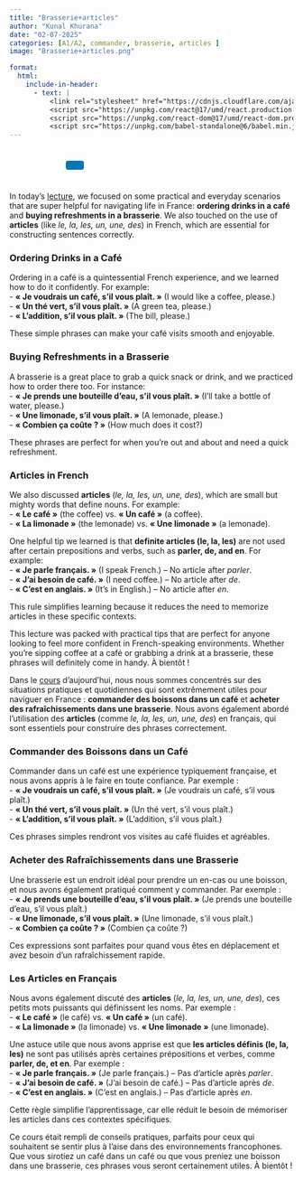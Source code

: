 ```yaml
---
title: "Brasserie+articles"
author: "Kunal Khurana"
date: "02-07-2025"
categories: [A1/A2, commander, brasserie, articles ]
image: "Brasserie+articles.png"

format:
  html:
    include-in-header:
      - text: |
          <link rel="stylesheet" href="https://cdnjs.cloudflare.com/ajax/libs/font-awesome/6.0.0/css/all.min.css">
          <script src="https://unpkg.com/react@17/umd/react.production.min.js"></script>
          <script src="https://unpkg.com/react-dom@17/umd/react-dom.production.min.js"></script>
          <script src="https://unpkg.com/babel-standalone@6/babel.min.js"></script>
---
```


::: {style="text-align: left; padding: 10px;"}
<a href="mailto:info@frenchwithkunal.ca" target="_blank" style="margin: 0 10px; color: #000;"><i class="fas fa-envelope fa-lg"></i></a> <a href="https://www.instagram.com/frenchwithkunal" target="_blank" style="margin: 0 10px; color: #E1306C;"><i class="fab fa-instagram fa-lg"></i></a> <a href="https://frenchwithkunal.ca" target="_blank" style="margin: 0 10px; color: #0077b5;"><i class="fas fa-globe fa-lg"></i></a> <a href="https://whatsapp.com/channel/0029Vb57n2e7dmegpjYpyi3V" target="_blank" style="margin: 0 10px; color: #25D366;"><i class="fab fa-whatsapp fa-lg"></i></a> <button onclick="copyLink()" style="background-color: #0077b5; color: white; padding: 8px 16px; border: none; border-radius: 4px; cursor: pointer; margin-left: 10px;"> <i class="fas fa-copy"></i> </button> [Link copied!]{#copy-message style="margin-left: 10px; color: green; display: none;"}
:::

::: {#react-root}
:::

```{=html}
<script type="text/babel">
 const ProfilePage = () => {
  const { useState, useEffect } = React;
  const [redirectCounter, setRedirectCounter] = useState(4);
  const [isRedirecting, setIsRedirecting] = useState(false);

  const isFrench = document.documentElement.lang === "fr";

  const translations = {
    noAccess: isFrench 
      ? "Vous n'avez pas accès à cette page."
      : "You don't have access to this page.",
    subscribe: isFrench
      ? "Veuillez vous abonner pour obtenir l'accès."
      : "Please subscribe to gain access.",
    redirecting: isFrench
      ? `Redirection vers la page d'abonnement dans ${redirectCounter} secondes...`
      : `Redirecting to subscription page in ${redirectCounter} seconds...`
  };

  const refreshToken = async () => {
    const storedRefreshToken = localStorage.getItem("refreshToken");

    if (!storedRefreshToken) {
      window.location.href = "/login.html";
      return null;
    }

    try {
      const response = await fetch("https://frenchwithkunal-cdf6ea3f88ce.herokuapp.com/api/v1/auth/refresh-token", {
        method: "POST",
        headers: {
          "Content-Type": "application/json",
        },
        body: JSON.stringify({ refreshToken: storedRefreshToken }),
      });

      if (!response.ok) {
        localStorage.removeItem("accessToken");
        localStorage.removeItem("refreshToken");
        window.location.href = "/login.html";
        return null;
      }

      const data = await response.json();
      localStorage.setItem("accessToken", data.accessToken);
      return data.accessToken;
    } catch (error) {
      localStorage.removeItem("accessToken");
      localStorage.removeItem("refreshToken");
      window.location.href = "/login.html";
      return null;
    }
  };

  const fetchWithAuth = async (url, options = {}) => {
    let accessToken = localStorage.getItem("accessToken");

    options.headers = {
      ...options.headers,
      Authorization: `Bearer ${accessToken}`,
      "Content-Type": "application/json",
    };

    let response = await fetch(url, options);

    if (response.status === 401) {
      console.log("Access token expired, attempting to refresh...");

      // Refresh token
      accessToken = await refreshToken();

      if (!accessToken) return null;

      options.headers.Authorization = `Bearer ${accessToken}`;
      response = await fetch(url, options);
    }

    return response.json();
  };

  const showNoAccessMessage = () => {
    setIsRedirecting(true);
    
    const noAccessMessage = `
      <div style="text-align: center; padding: 20px;">
        <h2>${translations.noAccess}</h2>
        <p>${translations.subscribe}</p>
        <p>${translations.redirecting}</p>
      </div>
    `;
    document.body.innerHTML = noAccessMessage;
    
    // Start countdown and redirect
    const redirectInterval = setInterval(() => {
      setRedirectCounter((prev) => {
        const newCounter = prev - 1;
        if (newCounter <= 0) {
          clearInterval(redirectInterval);
          window.location.href = "https://frenchwithkunal.ca/payment.html";
        }
        
        // Update the countdown text
        const countdownElement = document.querySelector('p:last-child');
        if (countdownElement) {
          countdownElement.textContent = isFrench
            ? `Redirection vers la page d'abonnement dans ${newCounter} secondes...`
            : `Redirecting to subscription page in ${newCounter} seconds...`;
        }
        
        return newCounter;
      });
    }, 1000);
  };

  useEffect(() => {
    const storedToken = localStorage.getItem('accessToken');

    if(!storedToken) {
      showNoAccessMessage();
    } else {
      const fetchData = async() => {
        const data = await fetchWithAuth("https://frenchwithkunal-cdf6ea3f88ce.herokuapp.com/api/v1/auth/me", {
          method: "POST",
        });

        if (data && data.data && data.data.hasAccess) {
          console.log(data);
        } else {
          showNoAccessMessage();
        }
      };
      fetchData();
    }
  }, []);

  return (
    <div></div>
  );
};

ReactDOM.render(
  <ProfilePage />,
  document.getElementById('react-root')
);
 </script>
```

::: {.content-visible when-profile="english"}
In today’s [lecture](https://drive.google.com/file/d/1ESQ5L5H1BAVH96tB-sZq4b_lJrkGgsdO/view?usp=drive_link), we focused on some practical and everyday scenarios that are super helpful for navigating life in France: **ordering drinks in a café** and **buying refreshments in a brasserie**. We also touched on the use of **articles** (like *le, la, les, un, une, des*) in French, which are essential for constructing sentences correctly.

### Ordering Drinks in a Café

Ordering in a café is a quintessential French experience, and we learned how to do it confidently. For example:\
- **« Je voudrais un café, s’il vous plaît. »** (I would like a coffee, please.)\
- **« Un thé vert, s’il vous plaît. »** (A green tea, please.)\
- **« L’addition, s’il vous plaît. »** (The bill, please.)

These simple phrases can make your café visits smooth and enjoyable.

### Buying Refreshments in a Brasserie

A brasserie is a great place to grab a quick snack or drink, and we practiced how to order there too. For instance:\
- **« Je prends une bouteille d’eau, s’il vous plaît. »** (I’ll take a bottle of water, please.)\
- **« Une limonade, s’il vous plaît. »** (A lemonade, please.)\
- **« Combien ça coûte ? »** (How much does it cost?)

These phrases are perfect for when you’re out and about and need a quick refreshment.

### Articles in French

We also discussed **articles** (*le, la, les, un, une, des*), which are small but mighty words that define nouns. For example:\
- **« Le café »** (the coffee) vs. **« Un café »** (a coffee).\
- **« La limonade »** (the lemonade) vs. **« Une limonade »** (a lemonade).

One helpful tip we learned is that **definite articles (le, la, les)** are not used after certain prepositions and verbs, such as **parler, de, and en**. For example:\
- **« Je parle français. »** (I speak French.) – No article after *parler*.\
- **« J’ai besoin de café. »** (I need coffee.) – No article after *de*.\
- **« C’est en anglais. »** (It’s in English.) – No article after *en*.

This rule simplifies learning because it reduces the need to memorize articles in these specific contexts.

This lecture was packed with practical tips that are perfect for anyone looking to feel more confident in French-speaking environments. Whether you’re sipping coffee at a café or grabbing a drink at a brasserie, these phrases will definitely come in handy. À bientôt !
:::

::: {.content-visible when-profile="french"}
Dans le [cours](https://drive.google.com/file/d/1ESQ5L5H1BAVH96tB-sZq4b_lJrkGgsdO/view?usp=drive_link) d’aujourd’hui, nous nous sommes concentrés sur des situations pratiques et quotidiennes qui sont extrêmement utiles pour naviguer en France : **commander des boissons dans un café** et **acheter des rafraîchissements dans une brasserie**. Nous avons également abordé l’utilisation des **articles** (comme *le, la, les, un, une, des*) en français, qui sont essentiels pour construire des phrases correctement.

### Commander des Boissons dans un Café

Commander dans un café est une expérience typiquement française, et nous avons appris à le faire en toute confiance. Par exemple :\
- **« Je voudrais un café, s’il vous plaît. »** (Je voudrais un café, s’il vous plaît.)\
- **« Un thé vert, s’il vous plaît. »** (Un thé vert, s’il vous plaît.)\
- **« L’addition, s’il vous plaît. »** (L’addition, s’il vous plaît.)

Ces phrases simples rendront vos visites au café fluides et agréables.

### Acheter des Rafraîchissements dans une Brasserie

Une brasserie est un endroit idéal pour prendre un en-cas ou une boisson, et nous avons également pratiqué comment y commander. Par exemple :\
- **« Je prends une bouteille d’eau, s’il vous plaît. »** (Je prends une bouteille d’eau, s’il vous plaît.)\
- **« Une limonade, s’il vous plaît. »** (Une limonade, s’il vous plaît.)\
- **« Combien ça coûte ? »** (Combien ça coûte ?)

Ces expressions sont parfaites pour quand vous êtes en déplacement et avez besoin d’un rafraîchissement rapide.

### Les Articles en Français

Nous avons également discuté des **articles** (*le, la, les, un, une, des*), ces petits mots puissants qui définissent les noms. Par exemple :\
- **« Le café »** (le café) vs. **« Un café »** (un café).\
- **« La limonade »** (la limonade) vs. **« Une limonade »** (une limonade).

Une astuce utile que nous avons apprise est que **les articles définis (le, la, les)** ne sont pas utilisés après certaines prépositions et verbes, comme **parler, de, et en**. Par exemple :\
- **« Je parle français. »** (Je parle français.) – Pas d’article après *parler*.\
- **« J’ai besoin de café. »** (J’ai besoin de café.) – Pas d’article après *de*.\
- **« C’est en anglais. »** (C’est en anglais.) – Pas d’article après *en*.

Cette règle simplifie l’apprentissage, car elle réduit le besoin de mémoriser les articles dans ces contextes spécifiques.

Ce cours était rempli de conseils pratiques, parfaits pour ceux qui souhaitent se sentir plus à l’aise dans des environnements francophones. Que vous sirotiez un café dans un café ou que vous preniez une boisson dans une brasserie, ces phrases vous seront certainement utiles. À bientôt !
:::